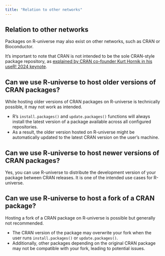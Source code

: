 ```yaml
---
title: "Relation to other networks"
---
```


## Relation to other networks

Packages on R-universe may also exist on other networks, such as CRAN or Bioconductor.

It's important to note that CRAN is not intended to be the sole CRAN-style package repository, as [explained by CRAN co-founder Kurt Hornik in his useR! 2024 keynote](https://static.sched.com/hosted_files/userconf2024/41/user2024_CRAN.pdf#page=8).  

## Can we use R-universe to host older versions of CRAN packages?

While hosting older versions of CRAN packages on R-universe is technically possible, it may not work as intended.  

- R's `install.packages()` and `update.packages()` functions will always install the latest version of a package available across all configured repositories.  
- As a result, the older version hosted on R-universe might be automatically updated to the latest CRAN version on the user’s machine.  

## Can we use R-universe to host newer versions of CRAN packages? {#newer-than-cran}

Yes, you can use R-universe to distribute the development version of your package between CRAN releases.
It is one of the intended use cases for R-universe.

## Can we use R-universe to host a fork of a CRAN package?

Hosting a fork of a CRAN package on R-universe is possible but generally not recommended.

- The CRAN version of the package may overwrite your fork when the user runs `install.packages()` or `update.packages()`.  
- Additionally, other packages depending on the original CRAN package may not be compatible with your fork, leading to potential issues.  
